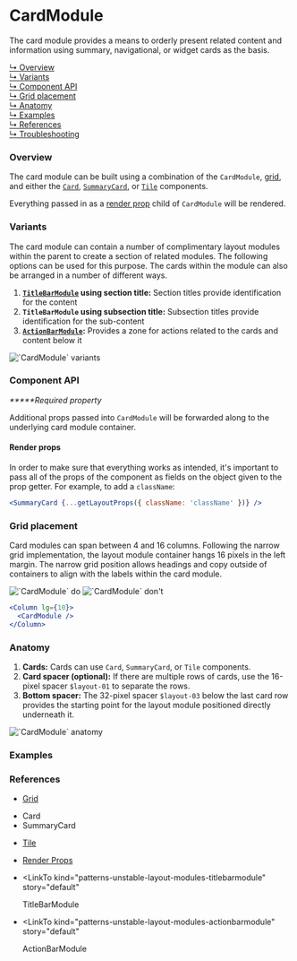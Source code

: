 



# CardModule

The card module provides a means to orderly present related content and information using summary, navigational, or widget cards as the basis.

[↳ Overview](#overview)  
[↳ Variants](#variants)  
[↳ Component API](#component-api)  
[↳ Grid placement](#grid-placement)  
[↳ Anatomy](#anatomy)  
[↳ Examples](#examples)  
[↳ References](#references)  
[↳ Troubleshooting](#troubleshooting)

### Overview

The card module can be built using a combination of the `CardModule`, [grid](#references), and either the [`Card`](#references), [`SummaryCard`](#references), or [`Tile`](#references) components.

Everything passed in as a [render prop](#references) child of `CardModule` will be rendered.

<Canvas>
  <Story
    id="patterns-unstable-layout-modules-cardmodule--default"
    parameters={parameters}
  />
</Canvas>

### Variants

The card module can contain a number of complimentary layout modules within the parent to create a section of related modules. The following options can be used for this purpose.
The cards within the module can also be arranged in a number of different ways.

1. **[`TitleBarModule`](#references) using section title:** Section titles provide identification for the content
2. **`TitleBarModule` using subsection title:** Subsection titles provide identification for the sub-content
3. **[`ActionBarModule`](#references):** Provides a zone for actions related to the cards and content below it

<img alt="`CardModule` variants" src={variants} />

<Source id="patterns-unstable-layout-modules-cardmodule--variant" />

### Component API

<ArgsTable />

_**\***Required property_

Additional props passed into `CardModule` will be forwarded along to the underlying card module container.

#### Render props

In order to make sure that everything works as intended, it's important to pass all of the props of the component as fields on the object given to the prop getter. For example, to add a `className`:

```jsx
<SummaryCard {...getLayoutProps({ className: 'className' })} />
```

### Grid placement

Card modules can span between 4 and 16 columns. Following the narrow grid implementation, the layout module container hangs 16 pixels in the left margin. The narrow grid position allows headings and copy outside of containers to align with the labels within the card module.

<Row>
  <Column>
    <img alt="`CardModule` do" src={doImage} />
  </Column>

  <Column>
    <img alt="`CardModule` don't" src={dont} />
  </Column>
</Row>

```jsx
<Column lg={10}>
  <CardModule />
</Column>
```

### Anatomy

1. **Cards:** Cards can use `Card`, `SummaryCard`, or `Tile` components.
2. **Card spacer (optional):** If there are multiple rows of cards, use the 16-pixel spacer `$layout-01` to separate the rows.
3. **Bottom spacer:** The 32-pixel spacer `$layout-03` below the last card row provides the starting point for the layout module positioned directly underneath it.

<img alt="`CardModule` anatomy" src={anatomy} />

### Examples

<Row>
  <Detail />
</Row>

### References

- [Grid](https://react.carbondesignsystem.com/?path=/docs/grid--narrow)

- <LinkTo kind="components-card" story="default">
    Card
  </LinkTo>
- <LinkTo kind="patterns-summarycard" story="with-primary-label">
    SummaryCard
  </LinkTo>
- [Tile](https://react.carbondesignsystem.com/?path=/docs/tile)
- [Render Props](https://reactjs.org/docs/render-props.html)
- <LinkTo
    kind="patterns-unstable-layout-modules-titlebarmodule"
    story="default"
  >
    TitleBarModule
  </LinkTo>
- <LinkTo
    kind="patterns-unstable-layout-modules-actionbarmodule"
    story="default"
  >
    ActionBarModule
  </LinkTo>

<Troubleshooting />
